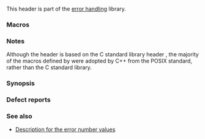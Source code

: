 {{cpp/header/title|cerrno}}
{{cpp/header/navbar}}
{{cpp/header/c}}

This header is part of the [[cpp/error|error handling]] library. 

===Macros===
{{dsc begin}}
{{dsc inc|cpp/error/dsc errno}}
{{dsc macro const|E2BIG           |nolink=true|notes={{mark c++11}}|Argument list too long}}
{{dsc macro const|EACCES          |nolink=true|notes={{mark c++11}}|Permission denied}}
{{dsc macro const|EADDRINUSE      |nolink=true|notes={{mark c++11}}|Address in use}}
{{dsc macro const|EADDRNOTAVAIL   |nolink=true|notes={{mark c++11}}|Address not available}}
{{dsc macro const|EAFNOSUPPORT    |nolink=true|notes={{mark c++11}}|Address family not supported}}
{{dsc macro const|EAGAIN          |nolink=true|notes={{mark c++11}}|Resource unavailable, try again}}
{{dsc macro const|EALREADY        |nolink=true|notes={{mark c++11}}|Connection already in progress}}
{{dsc macro const|EBADF           |nolink=true|notes={{mark c++11}}|Bad file descriptor}}
{{dsc macro const|EBADMSG         |nolink=true|notes={{mark c++11}}|Bad message}}
{{dsc macro const|EBUSY           |nolink=true|notes={{mark c++11}}|Device or resource busy}}
{{dsc macro const|ECANCELED       |nolink=true|notes={{mark c++11}}|Operation canceled}}
{{dsc macro const|ECHILD          |nolink=true|notes={{mark c++11}}|No child processes}}
{{dsc macro const|ECONNABORTED    |nolink=true|notes={{mark c++11}}|Connection aborted}}
{{dsc macro const|ECONNREFUSED    |nolink=true|notes={{mark c++11}}|Connection refused}}
{{dsc macro const|ECONNRESET      |nolink=true|notes={{mark c++11}}|Connection reset}}
{{dsc macro const|EDEADLK         |nolink=true|notes={{mark c++11}}|Resource deadlock would occur}}
{{dsc macro const|EDESTADDRREQ    |nolink=true|notes={{mark c++11}}|Destination address required}}
{{dsc macro const|EDOM            |nolink=true                     |Mathematics argument out of domain of function}}
{{dsc macro const|EEXIST          |nolink=true|notes={{mark c++11}}|File exists}}
{{dsc macro const|EFAULT          |nolink=true|notes={{mark c++11}}|Bad address}}
{{dsc macro const|EFBIG           |nolink=true|notes={{mark c++11}}|File too large}}
{{dsc macro const|EHOSTUNREACH    |nolink=true|notes={{mark c++11}}|Host is unreachable}}
{{dsc macro const|EIDRM           |nolink=true|notes={{mark c++11}}|Identifier removed}}
{{dsc macro const|EILSEQ          |nolink=true                     |Illegal byte sequence}}
{{dsc macro const|EINPROGRESS     |nolink=true|notes={{mark c++11}}|Operation in progress}}
{{dsc macro const|EINTR           |nolink=true|notes={{mark c++11}}|Interrupted function}}
{{dsc macro const|EINVAL          |nolink=true|notes={{mark c++11}}|Invalid argument}}
{{dsc macro const|EIO             |nolink=true|notes={{mark c++11}}|I/O error}}
{{dsc macro const|EISCONN         |nolink=true|notes={{mark c++11}}|Socket is connected}}
{{dsc macro const|EISDIR          |nolink=true|notes={{mark c++11}}|Is a directory}}
{{dsc macro const|ELOOP           |nolink=true|notes={{mark c++11}}|Too many levels of symbolic links}}
{{dsc macro const|EMFILE          |nolink=true|notes={{mark c++11}}|File descriptor value too large}}
{{dsc macro const|EMLINK          |nolink=true|notes={{mark c++11}}|Too many links}}
{{dsc macro const|EMSGSIZE        |nolink=true|notes={{mark c++11}}|Message too large}}
{{dsc macro const|ENAMETOOLONG    |nolink=true|notes={{mark c++11}}|Filename too long}}
{{dsc macro const|ENETDOWN        |nolink=true|notes={{mark c++11}}|Network is down}}
{{dsc macro const|ENETRESET       |nolink=true|notes={{mark c++11}}|Connection aborted by network}}
{{dsc macro const|ENETUNREACH     |nolink=true|notes={{mark c++11}}|Network unreachable}}
{{dsc macro const|ENFILE          |nolink=true|notes={{mark c++11}}|Too many files open in system}}
{{dsc macro const|ENOBUFS         |nolink=true|notes={{mark c++11}}|No buffer space available}}
{{dsc macro const|ENODATA         |nolink=true|notes={{mark c++11}} {{mark deprecated c++23}}|No message is available on the STREAM head read queue}}
{{dsc macro const|ENODEV          |nolink=true|notes={{mark c++11}}|No such device}}
{{dsc macro const|ENOENT          |nolink=true|notes={{mark c++11}}|No such file or directory}}
{{dsc macro const|ENOEXEC         |nolink=true|notes={{mark c++11}}|Executable file format error}}
{{dsc macro const|ENOLCK          |nolink=true|notes={{mark c++11}}|No locks available}}
{{dsc macro const|ENOLINK         |nolink=true|notes={{mark c++11}}|Link has been severed}}
{{dsc macro const|ENOMEM          |nolink=true|notes={{mark c++11}}|Not enough space}}
{{dsc macro const|ENOMSG          |nolink=true|notes={{mark c++11}}|No message of the desired type}}
{{dsc macro const|ENOPROTOOPT     |nolink=true|notes={{mark c++11}}|Protocol not available}}
{{dsc macro const|ENOSPC          |nolink=true|notes={{mark c++11}}|No space left on device}}
{{dsc macro const|ENOSR           |nolink=true|notes={{mark c++11}} {{mark deprecated c++23}}|No STREAM resources}}
{{dsc macro const|ENOSTR          |nolink=true|notes={{mark c++11}} {{mark deprecated c++23}}|Not a STREAM}}
{{dsc macro const|ENOSYS          |nolink=true|notes={{mark c++11}}|Function not supported}}
{{dsc macro const|ENOTCONN        |nolink=true|notes={{mark c++11}}|The socket is not connected}}
{{dsc macro const|ENOTDIR         |nolink=true|notes={{mark c++11}}|Not a directory}}
{{dsc macro const|ENOTEMPTY       |nolink=true|notes={{mark c++11}}|Directory not empty}}
{{dsc macro const|ENOTRECOVERABLE |nolink=true|notes={{mark c++11}}|State not recoverable}}
{{dsc macro const|ENOTSOCK        |nolink=true|notes={{mark c++11}}|Not a socket}}
{{dsc macro const|ENOTSUP         |nolink=true|notes={{mark c++11}}|Not supported}}
{{dsc macro const|ENOTTY          |nolink=true|notes={{mark c++11}}|Inappropriate I/O control operation}}
{{dsc macro const|ENXIO           |nolink=true|notes={{mark c++11}}|No such device or address}}
{{dsc macro const|EOPNOTSUPP      |nolink=true|notes={{mark c++11}}|Operation not supported on socket}}
{{dsc macro const|EOVERFLOW       |nolink=true|notes={{mark c++11}}|Value too large to be stored in data type}}
{{dsc macro const|EOWNERDEAD      |nolink=true|notes={{mark c++11}}|Previous owner died}}
{{dsc macro const|EPERM           |nolink=true|notes={{mark c++11}}|Operation not permitted}}
{{dsc macro const|EPIPE           |nolink=true|notes={{mark c++11}}|Broken pipe}}
{{dsc macro const|EPROTO          |nolink=true|notes={{mark c++11}}|Protocol error}}
{{dsc macro const|EPROTONOSUPPORT |nolink=true|notes={{mark c++11}}|Protocol not supported}}
{{dsc macro const|EPROTOTYPE      |nolink=true|notes={{mark c++11}}|Protocol wrong type for socket}}
{{dsc macro const|ERANGE          |nolink=true|                     Result too large}}
{{dsc macro const|EROFS           |nolink=true|notes={{mark c++11}}|Read-only file system}}
{{dsc macro const|ESPIPE          |nolink=true|notes={{mark c++11}}|Invalid seek}}
{{dsc macro const|ESRCH           |nolink=true|notes={{mark c++11}}|No such process}}
{{dsc macro const|ETIME           |nolink=true|notes={{mark c++11}} {{mark deprecated c++23}}|Stream {{tt|ioctl()}} timeout}}
{{dsc macro const|ETIMEDOUT       |nolink=true|notes={{mark c++11}}|Connection timed out}}
{{dsc macro const|ETXTBSY         |nolink=true|notes={{mark c++11}}|Text file busy}}
{{dsc macro const|EWOULDBLOCK     |nolink=true|notes={{mark c++11}}|Operation would block}}
{{dsc macro const|EXDEV           |nolink=true|notes={{mark c++11}}|Cross-device link}}
{{dsc end}}

===Notes===
Although the header {{tt|&lt;cerrno&gt;}} is based on the C standard library header {{header|errno.h|lang=c}}, the majority of the macros defined by {{tt|&lt;cerrno&gt;}} were adopted by C++ from the POSIX standard, rather than the C standard library.

===Synopsis===
{{source|
#define errno /* see description */
#define E2BIG /* see description */           // freestanding
#define EACCES /* see description */          // freestanding
#define EADDRINUSE /* see description */      // freestanding
#define EADDRNOTAVAIL /* see description */   // freestanding
#define EAFNOSUPPORT /* see description */    // freestanding
#define EAGAIN /* see description */          // freestanding
#define EALREADY /* see description */        // freestanding
#define EBADF /* see description */           // freestanding
#define EBADMSG /* see description */         // freestanding
#define EBUSY /* see description */           // freestanding
#define ECANCELED /* see description */       // freestanding
#define ECHILD /* see description */          // freestanding
#define ECONNABORTED /* see description */    // freestanding
#define ECONNREFUSED /* see description */    // freestanding
#define ECONNRESET /* see description */      // freestanding
#define EDEADLK /* see description */         // freestanding
#define EDESTADDRREQ /* see description */    // freestanding
#define EDOM /* see description */            // freestanding
#define EEXIST /* see description */          // freestanding
#define EFAULT /* see description */          // freestanding
#define EFBIG /* see description */           // freestanding
#define EHOSTUNREACH /* see description */    // freestanding
#define EIDRM /* see description */           // freestanding
#define EILSEQ /* see description */          // freestanding
#define EINPROGRESS /* see description */     // freestanding
#define EINTR /* see description */           // freestanding
#define EINVAL /* see description */          // freestanding
#define EIO /* see description */             // freestanding
#define EISCONN /* see description */         // freestanding
#define EISDIR /* see description */          // freestanding
#define ELOOP /* see description */           // freestanding
#define EMFILE /* see description */          // freestanding
#define EMLINK /* see description */          // freestanding
#define EMSGSIZE /* see description */        // freestanding
#define ENAMETOOLONG /* see description */    // freestanding
#define ENETDOWN /* see description */        // freestanding
#define ENETRESET /* see description */       // freestanding
#define ENETUNREACH /* see description */     // freestanding
#define ENFILE /* see description */          // freestanding
#define ENOBUFS /* see description */         // freestanding
#define ENODEV /* see description */          // freestanding
#define ENOENT /* see description */          // freestanding
#define ENOEXEC /* see description */         // freestanding
#define ENOLCK /* see description */          // freestanding
#define ENOLINK /* see description */         // freestanding
#define ENOMEM /* see description */          // freestanding
#define ENOMSG /* see description */          // freestanding
#define ENOPROTOOPT /* see description */     // freestanding
#define ENOSPC /* see description */          // freestanding
#define ENOSYS /* see description */          // freestanding
#define ENOTCONN /* see description */        // freestanding
#define ENOTDIR /* see description */         // freestanding
#define ENOTEMPTY /* see description */       // freestanding
#define ENOTRECOVERABLE /* see description */ // freestanding
#define ENOTSOCK /* see description */        // freestanding
#define ENOTSUP /* see description */         // freestanding
#define ENOTTY /* see description */          // freestanding
#define ENXIO /* see description */           // freestanding
#define EOPNOTSUPP /* see description */      // freestanding
#define EOVERFLOW /* see description */       // freestanding
#define EOWNERDEAD /* see description */      // freestanding
#define EPERM /* see description */           // freestanding
#define EPIPE /* see description */           // freestanding
#define EPROTO /* see description */          // freestanding
#define EPROTONOSUPPORT /* see description */ // freestanding
#define EPROTOTYPE /* see description */      // freestanding
#define ERANGE /* see description */          // freestanding
#define EROFS /* see description */           // freestanding
#define ESPIPE /* see description */          // freestanding
#define ESRCH /* see description */           // freestanding
#define ETIMEDOUT /* see description */       // freestanding
#define ETXTBSY /* see description */         // freestanding
#define EWOULDBLOCK /* see description */     // freestanding
#define EXDEV /* see description */           // freestanding
}}

===Defect reports===
{{dr list begin}}
{{dr list item|wg=lwg|dr=288|std=C++98|before=the macro {{tt|EILSEQ}} was not defined in {{tt|&lt;cerrno&gt;}}|after=defined}}
{{dr list end}}

===See also===
* [[cpp/error/errno macros|Description for the error number values]]

{{langlinks|es|ja|ru|zh}}